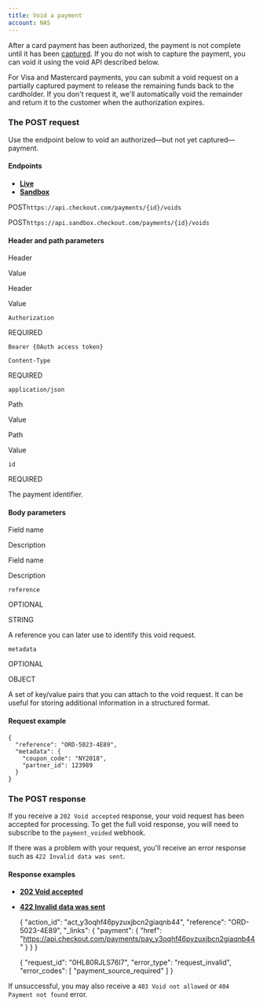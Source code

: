 ```yaml
---
title: Void a payment
account: NAS
---
```


After a card payment has been authorized, the payment is not complete until it has been [captured](/display/x/Capture+a+payment). If you do not wish to capture the payment, you can void it using the void API described below.

For Visa and Mastercard payments, you can submit a void request on a partially captured payment to release the remaining funds back to the cardholder. If you don't request it, we'll automatically void the remainder and return it to the customer when the authorization expires.

### The POST request

Use the endpoint below to void an authorized—but not yet captured—payment.

#### Endpoints

*   [**Live**](#tabs-98274fe4-e9f3-4291-b90f-871314a39ade-1)
*   [**Sandbox**](#tabs-98274fe4-e9f3-4291-b90f-871314a39ade-2)

POST`https://api.checkout.com/payments/{id}/voids`

POST`https://api.sandbox.checkout.com/payments/{id}/voids`

#### Header and path parameters

Header

Value

Header

Value

`Authorization`

REQUIRED

`Bearer {OAuth access token}  
`

`Content-Type`

REQUIRED

`application/json`

Path

Value

Path

Value

`id`

REQUIRED

The payment identifier.

#### Body parameters

Field name

Description

Field name

Description

`reference`

OPTIONAL

STRING

  

A reference you can later use to identify this void request.

`metadata`

OPTIONAL

OBJECT

  

A set of key/value pairs that you can attach to the void request. It can be useful for storing additional information in a structured format.

#### Request example

    {
      "reference": "ORD-5023-4E89",
      "metadata": {
        "coupon_code": "NY2018",
        "partner_id": 123989
      }
    }

### The POST response

If you receive a `202 Void accepted` response, your void request has been accepted for processing. To get the full void response, you will need to subscribe to the `payment_voided` webhook.

If there was a problem with your request, you'll receive an error response such as `422 Invalid data was sent`.

#### Response examples

*   [**202 Void accepted**](#tabs-584185ca-42e9-491e-b5b8-de90a088da84-1)
*   [**422 Invalid data was sent**](#tabs-584185ca-42e9-491e-b5b8-de90a088da84-2)

    {
      "action_id": "act_y3oqhf46pyzuxjbcn2giaqnb44",
      "reference": "ORD-5023-4E89",
      "_links": {
        "payment": {
          "href": "https://api.checkout.com/payments/pay_y3oqhf46pyzuxjbcn2giaqnb44"
        }
      }
    }

    {
      "request_id": "0HL80RJLS76I7",
      "error_type": "request_invalid",
      "error_codes": [
        "payment_source_required"
      ]
    }

  

If unsuccessful, you may also receive a `403 Void not allowed` or `404 Payment not found` error.
